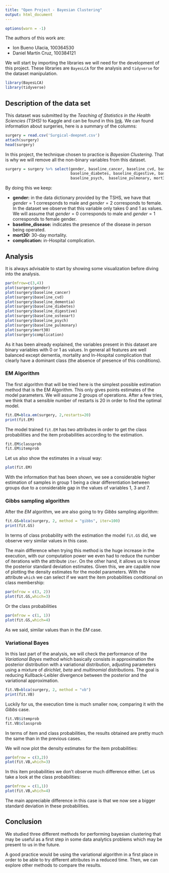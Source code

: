 ```yaml
---
title: "Open Project - Bayesian Clustering"
output: html_document
---
```



```r
options(warn = -1) 
```

The authors of this work are:

* Ion Bueno Ulacia, 100364530
* Daniel Martín Cruz, 100384121


We will start by importing the libraries we will need for the development of this project. These libraries are `BayesLCA` for the analysis and `tidyverse` for the dataset manipulation.

```r
library(BayesLCA)
library(tidyverse)
```


## Description of the data set

This dataset was submitted by the *Teaching of Statistics in the Health Sciencies (TSHS)* to Kaggle and can be found in this [link](https://www.kaggle.com/omnamahshivai/surgical-dataset-binary-classification). We can found information about surgeries, here is a summary of the columns:

```r
surgery = read.csv('Surgical-deepnet.csv')
attach(surgery)
head(surgery)
```

In this project, the technique chosen to practice is *Bayesian Clustering*. That is why we will remove all the non-binary variables from this dataset.

```r
surgery = surgery %>% select(gender, baseline_cancer, baseline_cvd, baseline_dementia,
                             baseline_diabetes, baseline_digestive, baseline_osteoart,
                             baseline_psych,  baseline_pulmonary, mort30, complication)
```


By doing this we keep:

- **gender:** in the data dictionary provided by the TSHS, we have that $gender=1$ corresponds to male and $gender=2$ corresponds to female. In the dataset we observe that this variable only takes 0 and 1 as values. We will assume that $gender=0$ corresponds to male and $gender=1$ corresponds to female gender.
- **baseline_disease:** indicates the presence of the disease in person being operated.
- **mort30:** 30-day mortality.
- **complication:** in-Hospital complication.


## Analysis

It is always advisable to start by showing some visualization before diving into the analysis.

```r
par(mfrow=c(3,4))
plot(surgery$gender)
plot(surgery$baseline_cancer)
plot(surgery$baseline_cvd)
plot(surgery$baseline_dementia)
plot(surgery$baseline_diabetes)
plot(surgery$baseline_digestive)
plot(surgery$baseline_osteoart)
plot(surgery$baseline_psych)
plot(surgery$baseline_pulmonary)
plot(surgery$mort30)
plot(surgery$complication)
```


As it has been already explained, the variables present in this dataset are binary variables with 0 or 1 as values. In general all features are well balanced except dementia, mortality and In-Hospital complication that clearly have a dominant class (the absence of presence of this conditions).


### EM Algorithm

The first algorithm that will be tried here is the simplest possible estimation method that is the EM Algorithm. This only gives points estimates of the model parameters. We will assume 2 groups of operations. After a few tries, we think that a sensible number of restarts is 20 in order to find the optimal model.

```r
fit.EM=blca.em(surgery, 2,restarts=20)
print(fit.EM)
```

The model trained `fit.EM` has two attributes in order to get the class probabilities and the item probabilities according to the estimation. 

```r
fit.EM$classprob
fit.EM$itemprob
```

Let us also show the estimates in a visual way:

```r
plot(fit.EM)
```

With the information that has been shown, we see a considerable higher estimation of samples in group 1 being a clear differentiation between groups due to a considerable gap in the values of variables 1, 3 and 7.


### Gibbs sampling algorithm

After the *EM* algorithm, we are also going to try *Gibbs* sampling algorithm:

```r
fit.GS=blca(surgery, 2, method = "gibbs", iter=100)
print(fit.GS)
```


In terms of class probability with the estimation the model `fit.GS` did, we observe very similar values in this case.

The main difference when trying this method is the huge increase in the execution, with our computation power we even had to reduce the number of iterations with the attribute `iter`. On the other hand, it allows us to know the posterior standard deviation estimates. Given this, we are capable now of plotting the density estimates for the model parameters. With the attribute `which` we can select if we want the item probabilities conditional on class membership:

```r
par(mfrow = c(3, 2))
plot(fit.GS,which=3)
```


Or the class probabilities

```r
par(mfrow = c(1, 1))
plot(fit.GS,which=4)
```

As we said, similar values than in the *EM* case.


### Variational Bayes

In this last part of the analysis, we will check the performance of the *Variational Bayes* method which basically consists in approximation the posterior distribution with a variational distribution, adjusting parameters using a mixture of *dirichlet*, *beta* and *multinomial* distributions. The goal is reducing Kullback-Leibler divergence between the posterior and the variational approximation.

```r
fit.VB=blca(surgery, 2, method = "vb")
print(fit.VB)
```

Luckily for us, the execution time is much smaller now, comparing it with the *Gibbs* case.


```r
fit.VB$itemprob
fit.VB$classprob
```

In terms of item and class probabilities, the results obtained are pretty much the same than in the previous cases.


We will now plot the density estimates for the item probabilities:

```r
par(mfrow = c(3,2))
plot(fit.VB,which=3)
```


In this item probabilities we don't observe much difference either. Let us take a look at the class probabilities:


```r
par(mfrow = c(1,1))
plot(fit.VB,which=4)
```


The main appreciable difference in this case is that we now see a bigger standard deviation in these probabilities.



## Conclusion

We studied three different methods for performing bayesian clustering that may be useful as a first step in some data analytics problems which may be present to us in the future. 

A good practice would be using the variational algorithm in a first place in order to be able to try different attributes in a reduced time. Then, we can explore other methods to compare the results.











